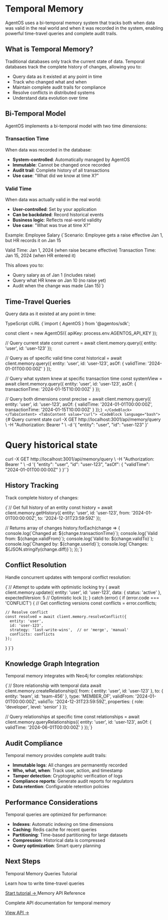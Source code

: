 # Temporal Memory

AgentOS uses a bi-temporal memory system that tracks both when data was valid in the real world and when it was recorded in the system, enabling powerful time-travel queries and complete audit trails.

## What is Temporal Memory?

Traditional databases only track the current state of data. Temporal databases track the complete history of changes, allowing you to:

- Query data as it existed at any point in time
- Track who changed what and when
- Maintain complete audit trails for compliance
- Resolve conflicts in distributed systems
- Understand data evolution over time

## Bi-Temporal Model

AgentOS implements a bi-temporal model with two time dimensions:

### Transaction Time

When data was recorded in the database:

- **System-controlled**: Automatically managed by AgentOS
- **Immutable**: Cannot be changed once recorded
- **Audit trail**: Complete history of all transactions
- **Use case**: "What did we know at time X?"

### Valid Time

When data was actually valid in the real world:

- **User-controlled**: Set by your application
- **Can be backdated**: Record historical events
- **Business logic**: Reflects real-world validity
- **Use case**: "What was true at time X?"

<Card>
  <CardHeader>
    <CardTitle>Example: Employee Salary</CardTitle>
  </CardHeader>
  <CardContent>
    <CodeBlock language="text">
{`Scenario: Employee gets a raise effective Jan 1, but HR records it on Jan 15

Valid Time: Jan 1, 2024 (when raise became effective)
Transaction Time: Jan 15, 2024 (when HR entered it)

This allows you to:
- Query salary as of Jan 1 (includes raise)
- Query what HR knew on Jan 10 (no raise yet)
- Audit when the change was made (Jan 15)`}
    </CodeBlock>
  </CardContent>
</Card>

## Time-Travel Queries

Query data as it existed at any point in time:

<Tabs defaultValue="typescript">
  <TabsList>
    <TabsTrigger value="typescript">TypeScript</TabsTrigger>
    <TabsTrigger value="curl">cURL</TabsTrigger>
  </TabsList>
  <TabsContent value="typescript">
    <CodeBlock language="typescript">
{`import { AgentOS } from '@agentos/sdk';

const client = new AgentOS({
  apiKey: process.env.AGENTOS_API_KEY
});

// Query current state
const current = await client.memory.query({
  entity: 'user',
  id: 'user-123'
});

// Query as of specific valid time
const historical = await client.memory.query({
  entity: 'user',
  id: 'user-123',
  asOf: {
    validTime: '2024-01-01T00:00:00Z'
  }
});

// Query what system knew at specific transaction time
const systemView = await client.memory.query({
  entity: 'user',
  id: 'user-123',
  asOf: {
    transactionTime: '2024-01-15T10:00:00Z'
  }
});

// Query both dimensions
const precise = await client.memory.query({
  entity: 'user',
  id: 'user-123',
  asOf: {
    validTime: '2024-01-01T00:00:00Z',
    transactionTime: '2024-01-15T10:00:00Z'
  }
});`}
    </CodeBlock>
  </TabsContent>
  <TabsContent value="curl">
    <CodeBlock language="bash">
{`# Query current state
curl -X GET http://localhost:3001/api/memory/query \\
  -H "Authorization: Bearer <token>" \\
  -d '{
    "entity": "user",
    "id": "user-123"
  }'

# Query historical state
curl -X GET http://localhost:3001/api/memory/query \\
  -H "Authorization: Bearer <token>" \\
  -d '{
    "entity": "user",
    "id": "user-123",
    "asOf": {
      "validTime": "2024-01-01T00:00:00Z"
    }
  }'`}
    </CodeBlock>
  </TabsContent>
</Tabs>

## History Tracking

Track complete history of changes:

<CodeBlock language="typescript">
{`// Get full history of an entity
const history = await client.memory.getHistory({
  entity: 'user',
  id: 'user-123',
  from: '2024-01-01T00:00:00Z',
  to: '2024-12-31T23:59:59Z'
});

// Returns array of changes
history.forEach(change => {
  console.log(\`Changed at: \${change.transactionTime}\`);
  console.log(\`Valid from: \${change.validFrom}\`);
  console.log(\`Valid to: \${change.validTo}\`);
  console.log(\`Changed by: \${change.userId}\`);
  console.log(\`Changes: \${JSON.stringify(change.diff)}\`);
});`}
</CodeBlock>

## Conflict Resolution

Handle concurrent updates with temporal conflict resolution:

<CodeBlock language="typescript">
{`// Attempt to update with optimistic locking
try {
  await client.memory.update({
    entity: 'user',
    id: 'user-123',
    data: { status: 'active' },
    expectedVersion: 5  // Optimistic lock
  });
} catch (error) {
  if (error.code === 'CONFLICT') {
    // Get conflicting versions
    const conflicts = error.conflicts;
    
    // Resolve conflict
    const resolved = await client.memory.resolveConflict({
      entity: 'user',
      id: 'user-123',
      strategy: 'last-write-wins',  // or 'merge', 'manual'
      conflicts: conflicts
    });
  }
}`}
</CodeBlock>

## Knowledge Graph Integration

Temporal memory integrates with Neo4j for complex relationships:

<CodeBlock language="typescript">
{`// Store relationship with temporal data
await client.memory.createRelationship({
  from: { entity: 'user', id: 'user-123' },
  to: { entity: 'team', id: 'team-456' },
  type: 'MEMBER_OF',
  validFrom: '2024-01-01T00:00:00Z',
  validTo: '2024-12-31T23:59:59Z',
  properties: {
    role: 'developer',
    level: 'senior'
  }
});

// Query relationships at specific time
const relationships = await client.memory.queryRelationships({
  entity: 'user',
  id: 'user-123',
  asOf: {
    validTime: '2024-06-01T00:00:00Z'
  }
});`}
</CodeBlock>

## Audit Compliance

Temporal memory provides complete audit trails:

- **Immutable logs**: All changes are permanently recorded
- **Who, what, when**: Track user, action, and timestamp
- **Tamper detection**: Cryptographic verification of logs
- **Compliance reports**: Generate audit reports for regulators
- **Data retention**: Configurable retention policies

## Performance Considerations

Temporal queries are optimized for performance:

- **Indexes**: Automatic indexing on time dimensions
- **Caching**: Redis cache for recent queries
- **Partitioning**: Time-based partitioning for large datasets
- **Compression**: Historical data is compressed
- **Query optimization**: Smart query planning

## Next Steps

<div className="grid grid-cols-1 md:grid-cols-2 gap-4 mt-6">
  <Card>
    <CardHeader>
      <CardTitle>Temporal Memory Queries Tutorial</CardTitle>
    </CardHeader>
    <CardContent>
      <p className="text-sm">Learn how to write time-travel queries</p>
      <a href="/docs/tutorials/memory-queries" className="text-sm font-medium text-primary hover:underline mt-2 inline-block">
        Start tutorial →
      </a>
    </CardContent>
  </Card>

  <Card>
    <CardHeader>
      <CardTitle>Memory API Reference</CardTitle>
    </CardHeader>
    <CardContent>
      <p className="text-sm">Complete API documentation for temporal memory</p>
      <a href="/docs/api/memory" className="text-sm font-medium text-primary hover:underline mt-2 inline-block">
        View API →
      </a>
    </CardContent>
  </Card>
</div>
